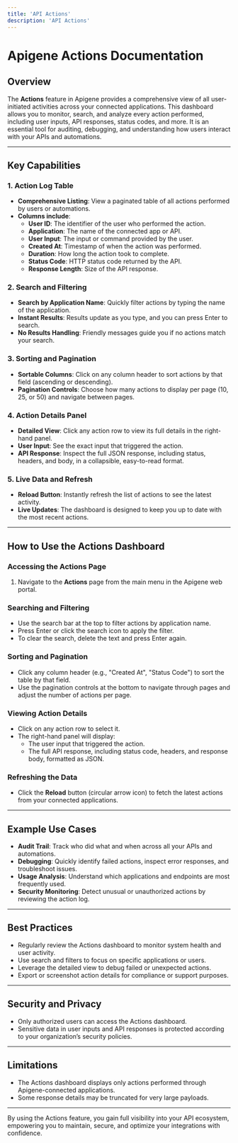```yaml
---
title: 'API Actions'
description: 'API Actions'
---
```


# Apigene Actions Documentation

## Overview

The **Actions** feature in Apigene provides a comprehensive view of all user-initiated activities across your connected applications. This dashboard allows you to monitor, search, and analyze every action performed, including user inputs, API responses, status codes, and more. It is an essential tool for auditing, debugging, and understanding how users interact with your APIs and automations.

---

## Key Capabilities

### 1. Action Log Table

- **Comprehensive Listing**: View a paginated table of all actions performed by users or automations.
- **Columns include**:
  - **User ID**: The identifier of the user who performed the action.
  - **Application**: The name of the connected app or API.
  - **User Input**: The input or command provided by the user.
  - **Created At**: Timestamp of when the action was performed.
  - **Duration**: How long the action took to complete.
  - **Status Code**: HTTP status code returned by the API.
  - **Response Length**: Size of the API response.

### 2. Search and Filtering

- **Search by Application Name**: Quickly filter actions by typing the name of the application.
- **Instant Results**: Results update as you type, and you can press Enter to search.
- **No Results Handling**: Friendly messages guide you if no actions match your search.

### 3. Sorting and Pagination

- **Sortable Columns**: Click on any column header to sort actions by that field (ascending or descending).
- **Pagination Controls**: Choose how many actions to display per page (10, 25, or 50) and navigate between pages.

### 4. Action Details Panel

- **Detailed View**: Click any action row to view its full details in the right-hand panel.
- **User Input**: See the exact input that triggered the action.
- **API Response**: Inspect the full JSON response, including status, headers, and body, in a collapsible, easy-to-read format.

### 5. Live Data and Refresh

- **Reload Button**: Instantly refresh the list of actions to see the latest activity.
- **Live Updates**: The dashboard is designed to keep you up to date with the most recent actions.

---

## How to Use the Actions Dashboard

### Accessing the Actions Page

1. Navigate to the **Actions** page from the main menu in the Apigene web portal.

### Searching and Filtering

- Use the search bar at the top to filter actions by application name.
- Press Enter or click the search icon to apply the filter.
- To clear the search, delete the text and press Enter again.

### Sorting and Pagination

- Click any column header (e.g., "Created At", "Status Code") to sort the table by that field.
- Use the pagination controls at the bottom to navigate through pages and adjust the number of actions per page.

### Viewing Action Details

- Click on any action row to select it.
- The right-hand panel will display:
  - The user input that triggered the action.
  - The full API response, including status code, headers, and response body, formatted as JSON.

### Refreshing the Data

- Click the **Reload** button (circular arrow icon) to fetch the latest actions from your connected applications.

---

## Example Use Cases

- **Audit Trail**: Track who did what and when across all your APIs and automations.
- **Debugging**: Quickly identify failed actions, inspect error responses, and troubleshoot issues.
- **Usage Analysis**: Understand which applications and endpoints are most frequently used.
- **Security Monitoring**: Detect unusual or unauthorized actions by reviewing the action log.

---

## Best Practices

- Regularly review the Actions dashboard to monitor system health and user activity.
- Use search and filters to focus on specific applications or users.
- Leverage the detailed view to debug failed or unexpected actions.
- Export or screenshot action details for compliance or support purposes.

---

## Security and Privacy

- Only authorized users can access the Actions dashboard.
- Sensitive data in user inputs and API responses is protected according to your organization’s security policies.

---

## Limitations

- The Actions dashboard displays only actions performed through Apigene-connected applications.
- Some response details may be truncated for very large payloads.

---

By using the Actions feature, you gain full visibility into your API ecosystem, empowering you to maintain, secure, and optimize your integrations with confidence.